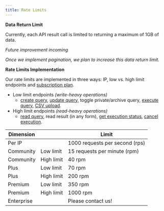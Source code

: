 ```yaml
---
title: Rate Limits
---
```


**Data Return Limit**

Currently, each API result call is limited to returning a maximum of 1GB of data. 

_Future improvement incoming_

_Once we implement pagination, we plan to increase this data return limit._

**Rate Limits Implementation**

Our rate limits are implemented in three ways: IP, low vs. high limit endpoints and [subscription plan](https://dune.com/pricing).
- Low limit endpoints _(write-heavy operations)_
    - [create query](../crud/endpoint/create), [update query](../crud/endpoint/create), toggle private/archive query, [execute query](../query-api/endpoint/execute-query), [CSV upload](../upload/endpoint/upload). 
- High limit endpoints _(read-heavy operations)_
    - [read query](../crud/endpoint/read), read result (in any form), [get execution status](../query-api/endpoint/get-execution-status), [cancel execution](../query-api/endpoint/cancel-execution).

| Dimension         |    | Limit                              |
|-------------------|----|------------------------------------|
| Per IP            |    | 1000 requests per second (rps)     |
| Community  | Low limit | 15 requests per minute (rpm) |
| Community  | High limit | 40 rpm |
| Plus       | Low limit | 70 rpm |
| Plus       | High limit | 200 rpm |
| Premium    | Low limit | 350 rpm |
| Premium    | High limit | 1000 rpm |
| Enterprise |            | Please contact us!
